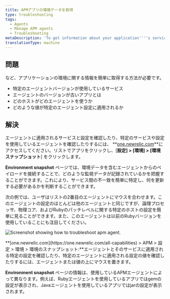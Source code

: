 ```yaml
---
title: APMアプリの環境データを取得
type: troubleshooting
tags:
  - Agents
  - Manage APM agents
  - Troubleshooting
metaDescription: 'To get information about your application''''s services, agent versions, and other settings, use APM''s Environment snapshot page.'
translationType: machine
---
```



## 問題

など、アプリケーションの環境に関する情報を簡単に取得する方法が必要です。

* 特定のエージェントバージョンが使用しているサービス
* エージェントのバージョンが古いアプリとは
* どのホストがどのエージェントを使うか
* どのような値が特定のエージェント設定に適用されるか

## 解決

エージェントに適用されるサービスと設定を確認したり、特定のサービスや設定を使用しているエージェントを確認したりするには、 **[one.newrelic.com](https://one.newrelic.com/all-capabilities)**にアクセスしてください。リストでアプリをクリックし、\[**設定] > \[環境] > \[環境スナップショット**] をクリックします。

**Environment snapshot** ページでは、環境データを含むエージェントからのペイロードを接続することで、どのような監視データが記録されているかを把握することができます。これにより、サービス間の不一致を簡単に特定し、何を更新する必要があるかを判断することができます。

次の例では、ユーザはリストの2番目のエージェントにマウスを合わせます。このエージェントの設定のほとんどは他のエージェントと同じですが、論理プロセッサ、物理コア、およびRubyのパッチレベルに関する特定のホストの設定を簡単に見ることができます。また、このエージェントは以前のRubyバージョンを使用していることにも注目してください。

<img
  title="troubleshooting-apm-environment.png"
  alt="Screenshot showing how to troubleshoot apm agent."
  src={troubleshootingApmEnvironment}
/>

<figcaption>
  **[one.newrelic.com](https://one.newrelic.com/all-capabilities) > APM > 設定 > 環境 > 環境のスナップショット:**エージェントとそのサービスに適用される特定の設定を確認したり、特定のエージェントに適用される設定の値を確認したりするには、エージェントまたは値の上にマウスを置きます。
</figcaption>

**Environment snapshot** ページの情報は、使用しているAPMエージェントによって異なります。例えば、Rubyエージェントを使用しているアプリではgemの設定が表示され、Javaエージェントを使用しているアプリではjarの設定が表示されます。
